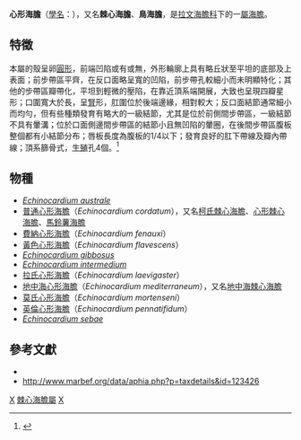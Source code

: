 {{Distinguish|心海膽}}
{{Automatic Taxobox
| taxon = Echinocardium
| authority = Gray, 1825
| image = Echinocardium cordatum.jpg
| image_caption = [[普通心形海膽|普通心形海膽]]（''Echinocardium cordatum''）
| subdivision_ranks = [[種|種]]
| subdivision = 見內文
}}

'''心形海膽'''（[[學名|學名]]：{{lang|la|'''''Echinocardium'''''}}），又名'''棘心海膽'''、'''鳥海膽'''，是[[拉文海膽科|拉文海膽科]]下的一[[屬|屬]][[海膽|海膽]]。

== 特徵 ==
本屬的殼呈卵[[圓形|圓形]]，前端凹陷或有或無，外形輪廓上具有略丘狀至平坦的底部及上表面；前步帶區平齊，在反口面略呈寬的凹陷，前步帶孔較細小而未明顯特化；其他的步帶區瓣帶化，平坦到輕微的壓陷，在靠近頂系端開展，大致也呈現四瓣星形；口圍寬大於長，呈[[腎|腎]]形，肛圍位於後端邊緣，相對較大；反口面結節通常細小而均勻，但有些種類發育有略大的一級結節，尤其是位於前側間步帶區，一級結節不具有暈溝；位於口面側邊間步帶區的結節小且無凹陷的暈圈，在後間步帶區腹板整個都有小結節分布；唇板長度為腹板的1/4以下；發育良好的肛下帶線及瓣內帶線；頂系篩骨式，[[生殖|生殖]]孔4個。<ref>{{Cite web |url = http://taiwanaster2003.pixnet.net/blog/post/267191993-%E5%8F%B0%E7%81%A3%E7%94%A2%E6%8B%89%E6%96%87%E6%B5%B7%E8%86%BD%E7%A7%91%28loveniidae%29%E4%BB%8B%E7%B4%B9 |title = 台灣產拉文海膽科(Loveniidae)介紹@ 地四月台:: 痞客邦PIXNET :: |author = 地四月台 |date = 2010-01-27 |language = zh-hant |accessdate = 2017-10-31 |archive-date = 2020-08-09 |archive-url = https://web.archive.org/web/20200809050810/https://taiwanaster2003.pixnet.net/blog/post/267191993-%E5%8F%B0%E7%81%A3%E7%94%A2%E6%8B%89%E6%96%87%E6%B5%B7%E8%86%BD%E7%A7%91%28loveniidae%29%E4%BB%8B%E7%B4%B9 |dead-url = no }}</ref>

== 物種 ==
* ''[[Echinocardium_australe|Echinocardium australe]]''
* [[普通心形海膽|普通心形海膽]]（''Echinocardium cordatum''），又名[[柯氏棘心海膽|柯氏棘心海膽]]、[[心形棘心海膽|心形棘心海膽]]、[[馬鈴薯海膽|馬鈴薯海膽]]
* [[費納心形海膽|費納心形海膽]]（''Echinocardium fenauxi''）
* [[黃色心形海膽|黃色心形海膽]]（''Echinocardium flavescens''）
* ''[[Echinocardium_gibbosus|Echinocardium gibbosus]]''
* ''[[Echinocardium_intermedium|Echinocardium intermedium]]''
* [[拉氏心形海膽|拉氏心形海膽]]（''Echinocardium laevigaster''）
* [[地中海心形海膽|地中海心形海膽]]（''Echinocardium mediterraneum''），又名[[地中海棘心海膽|地中海棘心海膽]]
* [[莫氏心形海膽|莫氏心形海膽]]（''Echinocardium mortenseni''）
* [[英倫心形海膽|英倫心形海膽]]（''Echinocardium pennatifidum''）
* ''[[Echinocardium_sebae|Echinocardium sebae]]''

== 參考文獻 ==
{{reflist}}
* {{ITIS|taxon=Echinocardium|ID=158128}}
* http://www.marbef.org/data/aphia.php?p=taxdetails&id=123426 {{Wayback|url=http://www.marbef.org/data/aphia.php?p=taxdetails&id=123426 |date=20200929171737 }}
{{Taxonbar|from=Q1020657}}

[[Category:拉文海膽科|X]]
[[Category:棘心海膽屬|]]
[[Category:_1825年描述的分类群|X]]